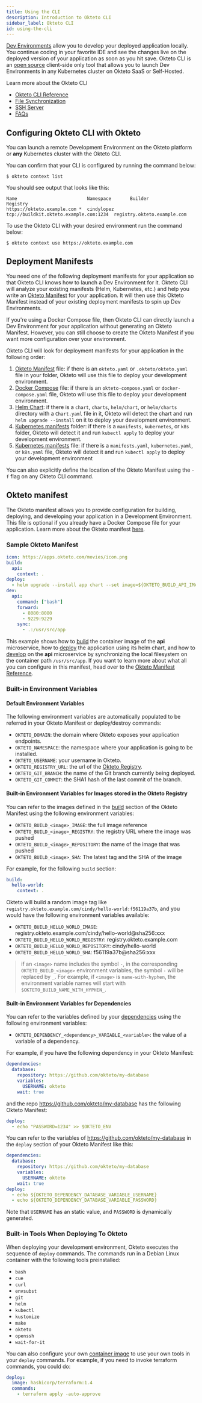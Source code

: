 ```yaml
---
title: Using the CLI
description: Introduction to Okteto CLI
sidebar_label: Okteto CLI
id: using-the-cli
---
```


[Dev Environments](reference/development-environments) allow you to develop your deployed application locally. You continue coding in your favorite IDE and see the changes live on the deployed version of your application as soon as you hit save.
Okteto CLI is an [open source](https://github.com/okteto/okteto) client-side only tool that allows you to launch Dev Environments in any Kubernetes cluster on Okteto SaaS or Self-Hosted.

Learn more about the Okteto CLI

- [Okteto CLI Reference](/reference/okteto-cli.mdx)
- [File Synchronization](/manage-app/file-synchronization.mdx)
- [SSH Server](/manage-app/connect-via-ssh.mdx)
- [FAQs](/community-support/faqs.mdx)

## Configuring Okteto CLI with Okteto

You can launch a remote Development Environment on the Okteto platform or **any** Kubernetes cluster with the Okteto CLI.

You can confirm that your CLI is configured by running the command below:

```console
$ okteto context list
```

You should see output that looks like this:

```console
Name                          Namespace       Builder                                 Registry
https://okteto.example.com *  cindylopez      tcp://buildkit.okteto.example.com:1234  registry.okteto.example.com
```

To use the Okteto CLI with your desired environment run the command below:

```console
$ okteto context use https://okteto.example.com
```

## Deployment Manifests

You need one of the following deployment manifests for your application so that Okteto CLI knows how to launch a Dev Environment for it. Okteto CLI will analyze your existing manifests (Helm, Kubernetes, etc.) and help you write an [Okteto Manifest](#okteto-manifest) for your application. It will then use this Okteto Manifest instead of your existing deployment manifests to spin up Dev Environments.

If you're using a Docker Compose file, then Okteto CLI can directly launch a Dev Environment for your application without generating an Okteto Manifest. However, you can still choose to create the Okteto Manifest if you want more configuration over your environment.

Okteto CLI will look for deployment manifests for your application in the following order:

1. [Okteto Manifest](/reference/okteto-manifest.mdx) file: if there is an `okteto.yaml` or `.okteto/okteto.yaml` file in your folder, Okteto will use this file to deploy your development environment.
1. [Docker Compose](/reference/docker-compose.mdx) file: if there is an `okteto-compose.yaml` or `docker-compose.yaml` file, Okteto will use this file to deploy your development environment.
1. [Helm Chart](https://helm.sh/docs/topics/charts/): if there is a `chart`, `charts`, `helm/chart`, or `helm/charts` directory with a `Chart.yaml` file in it, Okteto will detect the chart and run `helm upgrade --install` on it to deploy your development environment.
1. [Kubernetes manifests](https://kubernetes.io/docs/concepts/cluster-administration/manage-deployment/) folder: if there is a `manifests`, `kubernetes`, or `k8s` folder, Okteto will detect it and run `kubectl apply` to deploy your development environment.
1. [Kubernetes manifests](https://kubernetes.io/docs/concepts/cluster-administration/manage-deployment/) file: if there is a `manifests.yaml`, `kubernetes.yaml`, or `k8s.yaml` file, Okteto will detect it and run `kubectl apply` to deploy your development environment

You can also explicitly define the location of the Okteto Manifest using the `-f` flag on any Okteto CLI command.


## Okteto manifest

The Okteto manifest allows you to provide configuration for building, deploying, and developing your application in a Development Environment. This file is optional if you already have a Docker Compose file for your application. Learn more about the Okteto manifest [here](/reference/okteto-manifest.mdx).

### Sample Okteto Manifest

```yaml
icon: https://apps.okteto.com/movies/icon.png
build:
  api:
    context: .
deploy:
  - helm upgrade --install app chart --set image=${OKTETO_BUILD_API_IMAGE}
dev:
  api:
    command: ["bash"]
    forward:
      - 8080:8080
      - 9229:9229
    sync:
      - .:/usr/src/app
```

This example shows how to [build](reference/okteto-manifest.mdx#build-object-optional) the container image of the **api** microservice, how to [deploy](reference/okteto-manifest.mdx#deploy-object-optional) the application using its helm chart,
and how to [develop](reference/okteto-manifest.mdx#dev-object-optional) on the **api** microservice by synchronizing the local filesystem on the container path `/usr/src/app`.
If you want to learn more about what all you can configure in this manifest, head over to the [Okteto Manifest Reference](reference/okteto-manifest.mdx).

### Built-in Environment Variables

#### Default Environment Variables

The following environment variables are automatically populated to be referred in your Okteto Manifest or deploy/destroy commands:
- `OKTETO_DOMAIN`: the domain where Okteto exposes your application endpoints.
- `OKTETO_NAMESPACE`: the namespace where your application is going to be installed.
- `OKTETO_USERNAME`: your username in Okteto.
- `OKTETO_REGISTRY_URL`: the url of the [Okteto Registry](components/container-registry.mdx).
- `OKTETO_GIT_BRANCH`: the name of the Git branch currently being deployed.
- `OKTETO_GIT_COMMIT`: the SHA1 hash of the last commit of the branch.

#### Built-in Environment Variables for Images stored in the Okteto Registry

You can refer to the images defined in the [build](/reference/okteto-manifest.mdx#build-object-optional) section of the Okteto Manifest using the following environment variables:
- `OKTETO_BUILD_<image>_IMAGE`: the full image reference
- `OKTETO_BUILD_<image>_REGISTRY`: the registry URL where the image was pushed
- `OKTETO_BUILD_<image>_REPOSITORY`: the name of the image that was pushed
- `OKTETO_BUILD_<image>_SHA`: The latest tag and the SHA of the image

For example, for the following `build` section:

```yaml
build:
  hello-world:
    context: .
```

Okteto will build a random image tag like `registry.okteto.example.com/cindy/hello-world:f56119a37b`, and you would have the following environment variables available:

- `OKTETO_BUILD_HELLO_WORLD_IMAGE`: registry.okteto.example.com/cindy/hello-world@sha256:xxx
- `OKTETO_BUILD_HELLO_WORLD_REGISTRY`: registry.okteto.example.com
- `OKTETO_BUILD_HELLO_WORLD_REPOSITORY`: cindy/hello-world
- `OKTETO_BUILD_HELLO_WORLD_SHA`: f56119a37b@sha256:xxx

> if an `<image>` name includes the symbol `-`, in the corresponding `OKTETO_BUILD_<image>` environment variables, the symbol `-` will be replaced by `_`.  For example, if `<image>` is `name-with-hyphen`, the environment variable names will start with `$OKTETO_BUILD_NAME_WITH_HYPHEN_`.

#### Built-in Environment Variables for Dependencies

You can refer to the variables defined by your [dependencies](/reference/okteto-manifest.mdx#dependencies-object-optional) using the following environment variables:
- `OKTETO_DEPENDENCY_<dependency>_VARIABLE_<variable>`: the value of a variable of a dependency.

For example, if you have the following dependency in your Okteto Manifest:

```yaml
dependencies:
  database:
    repository: https://github.com/okteto/my-database
    variables:
      USERNAME: okteto
    wait: true
```

and the repo https://github.com/okteto/my-database has the following Okteto Manifest:

```yaml
deploy:
  - echo "PASSWORD=1234" >> $OKTETO_ENV
```

You can refer to the variables of https://github.com/okteto/my-database in the `deploy` section of your Okteto Manifest like this:

```yaml
dependencies:
  database:
    repository: https://github.com/okteto/my-database
    variables:
      USERNAME: okteto
    wait: true
deploy:
  - echo ${OKTETO_DEPENDENCY_DATABASE_VARIABLE_USERNAME}
  - echo ${OKTETO_DEPENDENCY_DATABASE_VARIABLE_PASSWORD}
```

Note that `USERNAME` has an static value, and `PASSWORD` is dynamically generated.

### Built-in Tools When Deploying To Okteto

When deploying your development environment, Okteto executes the sequence of `deploy` commands.
The commands run in a Debian Linux container with the following tools preinstalled:

- `bash`
- `cue`
- `curl`
- `envsubst`
- `git`
- `helm`
- `kubectl`
- `kustomize`
- `make`
- `okteto`
- `openssh`
- `wait-for-it`

You can also configure your own [container image](/reference/okteto-manifest.mdx#deploy-remotely) to use your own tools in your `deploy` commands.
For example, if you need to invoke terraform commands, you could do:

```yaml
deploy:
  image: hashicorp/terraform:1.4
  commands:
    - terraform apply -auto-approve
```
